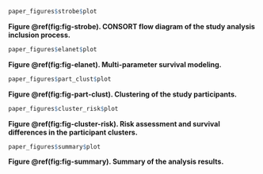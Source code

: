 ```{r fig-strobe, fig.width = 7.086614166, fig.height = 5.511811018, fig.cap = 'CONSORT flow diagram of the study analysis inclusion process.'}

paper_figures$strobe$plot

```

__Figure \@ref(fig:fig-strobe). CONSORT flow diagram of the study analysis inclusion process.__



```{r fig-elanet, fig.width = 7.086614166, fig.height = 7.87401574, fig.cap = 'Multi-parameter survival modeling.'}

paper_figures$elanet$plot

```

__Figure \@ref(fig:fig-elanet). Multi-parameter survival modeling.__



```{r fig-part-clust, fig.width = 7.086614166, fig.height = 7.086614166, fig.cap = 'Clustering of the study participants.'}

paper_figures$part_clust$plot

```

__Figure \@ref(fig:fig-part-clust). Clustering of the study participants.__



```{r fig-cluster-risk, fig.width = 7.086614166, fig.height = 8.267716527, fig.cap = 'Risk assessment and survival differences in the participant clusters.'}

paper_figures$cluster_risk$plot

```

__Figure \@ref(fig:fig-cluster-risk). Risk assessment and survival differences in the participant clusters.__



```{r fig-summary, fig.width = 7.086614166, fig.height = 3.93700787, fig.cap = 'Summary of the analysis results.'}

paper_figures$summary$plot

```

__Figure \@ref(fig:fig-summary). Summary of the analysis results.__

